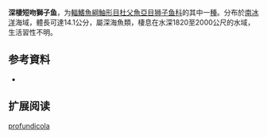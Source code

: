 {{Speciesbox
| name = 深棲短吻獅子魚
| status = NE
| status_system = 
| image = 
| genus = Careproctus
| species = profundicola
| authority = [[Duhamel|Duhamel]], 1992
| synonyms = 
}}

'''深棲短吻獅子鱼'''，为[[輻鰭魚綱|輻鰭魚綱]][[鮋形目|鮋形目]][[杜父魚亞目|杜父魚亞目]][[狮子鱼科|狮子鱼科]]的其中一[[種|種]]。分布於[[南冰洋|南冰洋]]海域，體長可達14.1公分，屬深海魚類，棲息在水深1820至2000公尺的水域，生活習性不明。

== 参考資料 ==
*{{FishBase_species|genus=Careproctus|species=profundicola|year=2011|month=12}}

== 扩展阅读 ==
{{refbegin}}
{{wikispecies-inline|Careproctus profundicola|深棲短吻獅子魚}}
{{refend}}
{{Taxonbar|from=Q3756407}}

[[Category:吻獅子魚属|profundicola]]


{{鮋形目小作品}}